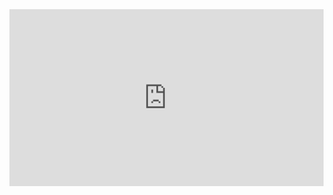 <iframe width="560" height="315" src="https://www.youtube.com/embed/KQVVXcXvzKU" frameborder="0" allow="accelerometer; autoplay; encrypted-media; gyroscope; picture-in-picture" allowfullscreen></iframe>
